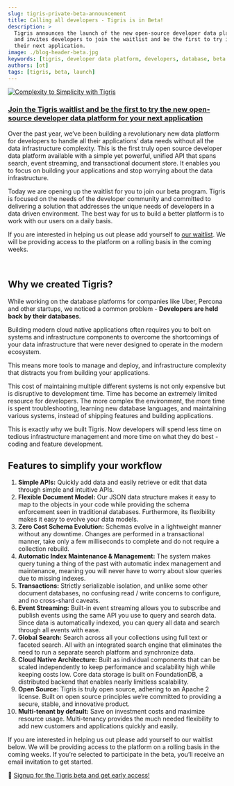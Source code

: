 ```yaml
---
slug: tigris-private-beta-announcement
title: Calling all developers - Tigris is in Beta!
description: >
  Tigris announces the launch of the new open-source developer data platform 
  and invites developers to join the waitlist and be the first to try it for 
  their next application.
image: ./blog-header-beta.jpg
keywords: [tigris, developer data platform, developers, database, beta launch]
authors: [ot]
tags: [tigris, beta, launch]
---
```



<a href={tigrisConfig.signupUrl}>
  <img
    src={require("./blog-header-beta.jpg").default}
    alt="Complexity to Simplicity with Tigris"
  />
</a>

<h3>
  <a href={tigrisConfig.signupUrl}>
    Join the Tigris waitlist and be the first to try the new open-source
    developer data platform for your next application
  </a>
</h3>

Over the past year, we’ve been building a revolutionary new data platform for
developers to handle all their applications’ data needs without all the data
infrastructure complexity. This is the first truly open source developer data
platform available with a simple yet powerful, unified API that spans search,
event streaming, and transactional document store. It enables you to focus on
building your applications and stop worrying about the data infrastructure.

Today we are opening up the waitlist for you to join our beta program. Tigris
is focused on the needs of the developer community and committed to delivering
a solution that addresses the unique needs of developers in a data driven
environment. The best way for us to build a better platform is to work with
our users on a daily basis.

If you are interested in helping us out please add yourself to <a href={tigrisConfig.signupUrl}>our waitlist</a>.
We will be providing access to the platform on a rolling basis in the coming weeks.


<LiteYouTubeEmbed
  id="HM8K0RDrqnY"
  params="autoplay=1&autohide=1&showinfo=0&rel=0"
  title="A message from our founder"
/>

<br />

## Why we created Tigris?

While working on the database platforms for companies like Uber, Percona and
other startups, we noticed a common problem - **Developers are held back by
their databases**.

Building modern cloud native applications often requires you to bolt on systems
and infrastructure components to overcome the shortcomings of your data
infrastructure that were never designed to operate in the modern ecosystem.

This means more tools to manage and deploy, and infrastructure complexity that
distracts you from building your applications.

This cost of maintaining multiple different systems is not only expensive but
is disruptive to development time. Time has become an extremely limited resource
for developers. The more complex the environment, the more time is spent
troubleshooting, learning new database languages, and maintaining various
systems, instead of shipping features and building applications.

This is exactly why we built Tigris. Now developers will spend less time on
tedious infrastructure management and more time on what they do best - coding
and feature development.

## Features to simplify your workflow

1. **Simple APIs:** Quickly add data and easily retrieve or edit that data through simple and intuitive APIs.
2. **Flexible Document Model:** Our JSON data structure makes it easy to map to the objects in your code while providing the schema enforcement seen in traditional databases. Furthermore, its flexibility makes it easy to evolve your data models.
3. **Zero Cost Schema Evolution:** Schemas evolve in a lightweight manner without any downtime. Changes are performed in a transactional manner, take only a few milliseconds to complete and do not require a collection rebuild.
4. **Automatic Index Maintenance & Management:** The system makes query tuning a thing of the past with automatic index management and maintenance, meaning you will never have to worry about slow queries due to missing indexes.
5. **Transactions:** Strictly serializable isolation, and unlike some other document databases, no confusing read / write concerns to configure, and no cross-shard caveats.
6. **Event Streaming:** Built-in event streaming allows you to subscribe and publish events using the same API you use to query and search data. Since data is automatically indexed, you can query all data and search through all events with ease.
7. **Global Search:** Search across all your collections using full text or faceted search. All with an integrated search engine that eliminates the need to run a separate search platform and synchronize data.
8. **Cloud Native Architecture:** Built as individual components that can be scaled independently to keep performance and scalability high while keeping costs low. Core data storage is built on FoundationDB, a distributed backend that enables nearly limitless scalability.
9. **Open Source:** Tigris is truly open source, adhering to an Apache 2 license. Built on open source principles we’re committed to providing a secure, stable, and innovative product.
10. **Multi-tenant by default:** Save on investment costs and maximize resource usage. Multi-tenancy provides the much needed flexibility to add new customers and applications quickly and easily.

If you are interested in helping us out please add yourself to our waitlist
below. We will be providing access to the platform on a rolling basis in the
coming weeks. If you’re selected to participate in the beta, you’ll receive an
email invitation to get started.

🚀 <a href={tigrisConfig.signupUrl}>Signup for the Tigris beta and get early access!</a>
